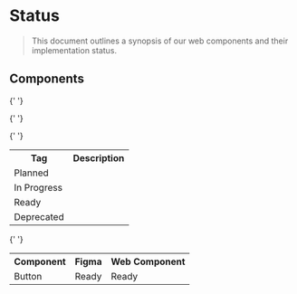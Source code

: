 # Status

> This document outlines a synopsis of our web components and their implementation status.

## Components

<table>
  <tr>
    <th>Tag</th>
    <th>Description</th>
  </tr>

{' '}
<tr>
  <td>Planned</td>
  <td></td>
</tr>

{' '}
<tr>
  <td>In Progress</td>
  <td></td>
</tr>

{' '}
<tr>
  <td>Ready</td>
  <td></td>
</tr>

  <tr>
    <td>Deprecated</td>
    <td></td>
  </tr>
</table>

<table>
  <tr>
    <th>Component</th>
    <th>Figma</th>
    <th>Web Component</th>
  </tr>

{' '}
<tr>
  <td>Button</td>
  <td>Ready</td>
  <td>Ready</td>
</tr>

</table>

